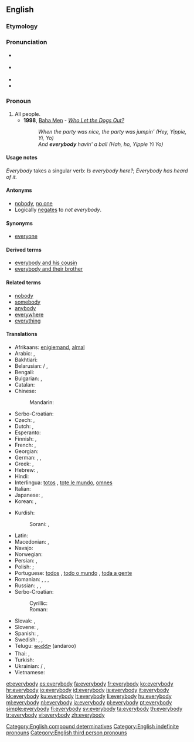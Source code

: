 ==English==

===Etymology===
{{compound|every|body}}

===Pronunciation===
* {{a|UK}} {{IPA|/ˈɛvribɒdi/}}
* {{a|US}}  {{IPA|/ˈɛvribʌdi/|/ˈɛvribɑdi/, ''(unstressed)'' /ˈɛvribədi/ }}
* {{audio|en-us-everybody.ogg|Audio (US)}}
* {{audio|En-uk-everybody.ogg|Audio (UK)}}

===Pronoun===
{{en-pron}}

# All people.
#* '''1998''', [[w:Baha Men|Baha Men]] - ''[[w:Who Let the Dogs Out?|Who Let the Dogs Out?]]''
#*: ''When the party was nice, the party was jumpin' (Hey, Yippie, Yi, Yo)''
#*: ''And '''everybody''' havin' a ball (Hah, ho, Yippie Yi Yo)''

====Usage notes====
''Everybody'' takes a singular verb: ''Is everybody here?''; ''Everybody has heard of it.''

====Antonyms====
* [[nobody]], [[no one]]
* Logically [[negates]] to ''not everybody''.

====Synonyms====
* [[everyone]]

====Derived terms====
* [[everybody and his cousin]]
* [[everybody and their brother]]

====Related terms====
* [[nobody]]
* [[somebody]]
* [[anybody]]
* [[everywhere]]
* [[everything]]

====Translations====
{{rfc-tsort|duplicate language: Serbo-Croatian}}
{{trans-top|all people}}
* Afrikaans: [[enigiemand]], [[almal]]
* Arabic: {{t-|ar|الجميع|tr=al-jamii3|sc=Arab}}, {{t-|ar|كل شخص|tr=kull shakhS|sc=Arab}}
* Bakhtiari: {{tø|bqi|همه|tr=hame|sc=fa-Arab}}
* Belarusian: {{t-|be|усе|tr=usé|sc=Cyrl}} / {{t-|be|ўсе|tr=ŭse|sc=Cyrl}}, {{t-|be|кожны|tr=kóžny|sc=Cyrl}}
* Bengali: {{t-|bn|সবাই|tr=shôbai|sc=Beng}}
* Bulgarian: {{t-|bg|всички|tr=vsíčki|sc=Cyrl}}, {{t-|bg|всеки|tr=vséki|sc=Cyrl}}
* Catalan: {{t+|ca|tothom}}
* Chinese:
*: Mandarin: {{t|zh|大家|tr=dàjiā|sc=Hani}}
* Serbo-Croatian: {{t|sh|svi}}
* Czech: {{t+|cs|každý|m}}, {{t-|cs|všichni|m|p}}
* Dutch: {{t+|nl|iedereen}}, {{t+|nl|allen}}
* Esperanto: {{t-|eo|ĉiuj|xs=Esperanto}}
* Finnish: {{t+|fi|jokainen}}, {{t+|fi|kaikki}}
* French: {{t+|fr|tout le monde}}, {{t+|fr|chacun}}
* Georgian: {{t-|ka|ყველა|tr=qvela|sc=Geor}}
* German: {{t+|de|alle}}, {{t+|de|jedermann}}, {{t+|de|jeder}}
* Greek: {{t+|el|όλοι|tr=óloi|sc=Grek}}, {{t-|el|οι πάντες|tr=í pántes|sc=Grek}}
* Hebrew: {{t-|he|כולם|tr=kulám|sc=Hebr}}, {{t-|he|כולם|tr=kulám|alt=כֻּלָּם|sc=Hebr}}
* Hindi: {{t-|hi|सब लोग|tr=sab lōg|sc=Deva}}
* Interlingua: [[totos]] {{p}}, [[tote le mundo]], [[omnes]] {{p}}
* Italian: {{t-|it|ciascuno}}
* Japanese: {{t-|ja|皆さん|tr=みなさん, mina-san|sc=Jpan}}, {{t-|ja|みんな|tr=minna|sc=Jpan}}
* Korean: {{t+|ko|모두|tr=modu|sc=Kore}}, {{t-|ko|누구나|tr=nuguna|sc=Kore}}
{{trans-mid}}
* Kurdish:
*: Sorani: {{ku-Arab|[[هه‌موکه‌س]]}}, {{ku-Arab|[[هه‌مولا]]}}
* Latin: {{t+|la|omnes}}
* Macedonian: {{t-|mk|сите|p|tr=síte}}, {{t-|mk|секој|tr=sékoj}}
* Navajo: {{tø|nv|tʼáá ájíłtso}}
* Norwegian: {{t+|no|alle}}
* Persian: {{t-|fa|هر کس|sc=fa-Arab}}, {{t+|fa|همه|tr=hame|sc=fa-Arab}}
* Polish: {{t+|pl|każdy}}; {{t+|pl|wszyscy|p}}
* Portuguese: [[todos]] {{m|p}}, [[todo o mundo]] {{m}}, [[toda a gente]] {{f}}
* Romanian: {{t-|ro|fiecine}}, {{t-|ro|toată lumea}}, {{t+|ro|oricine}}, {{t-|ro|toți oamenii|m}}
* Russian: {{t+|ru|все|tr=vse}}, {{t+|ru|каждый|tr=káždyj|sc=Cyrl}}, {{t+|ru|всякий|tr=vsjákij}}
* Serbo-Croatian:
*: Cyrillic: {{t-|sh|сви}}
*: Roman: {{t-|sh|svi}}
* Slovak: {{t-|sk|všetci}}, {{t-|sk|každý}}
* Slovene: {{t-|sl|vsi}}, {{t+|sl|vsak}}
* Spanish: {{t-|es|todos}}, {{t-|es|todo el mundo}}
* Swedish: {{t+|sv|alla}}, {{t+|sv|allihop}}, {{t+|sv|allihopa}}
* Telugu: [[అందరూ]] (andaroo)
* Thai: {{t-|th|ทุกคน|tr=túk kon|sc=Thai}}, {{t-|th|ทุกท่าน|tr=túk tâan|sc=Thai}}
* Turkish: {{t+|tr|herkes}}
* Ukrainian: {{t-|uk|усі|tr=usí|sc=Cyrl}} / {{t-|uk|всі|tr=vsi|sc=Cyrl}}, {{t+|uk|кожний|tr=kóžnyj|sc=Cyrl}}
* Vietnamese: {{t-|vi|mọi người}}
{{trans-bottom}}

[[Category:English compound determinatives]]
[[Category:English indefinite pronouns]]
[[Category:English third person pronouns]]

[[et:everybody]]
[[es:everybody]]
[[fa:everybody]]
[[fr:everybody]]
[[ko:everybody]]
[[hr:everybody]]
[[io:everybody]]
[[id:everybody]]
[[is:everybody]]
[[it:everybody]]
[[kk:everybody]]
[[ku:everybody]]
[[lt:everybody]]
[[li:everybody]]
[[hu:everybody]]
[[ml:everybody]]
[[nl:everybody]]
[[ja:everybody]]
[[pl:everybody]]
[[pt:everybody]]
[[simple:everybody]]
[[fi:everybody]]
[[sv:everybody]]
[[ta:everybody]]
[[th:everybody]]
[[tr:everybody]]
[[vi:everybody]]
[[zh:everybody]]